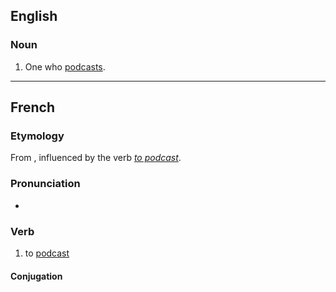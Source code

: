 ==English==

===Noun===
{{en-noun}}

# One who [[podcast]]s.

----

==French==

===Etymology===
From {{suffix|fr|podcast|er}}, influenced by the {{etyl|en|fr}} verb ''[[podcast#Verb|to podcast]]''.

===Pronunciation===
* {{fr-IPA}}

===Verb===
{{fr-verb}}

# to [[podcast#Verb|podcast]]

====Conjugation====
{{fr-conj-auto}}